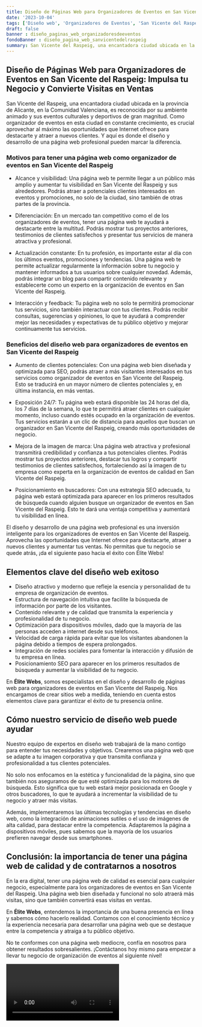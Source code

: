 ```yaml
---
title: Diseño de Páginas Web para Organizadores de Eventos en San Vicente del Raspeig
date: '2023-10-04'
tags: ['Diseño web', 'Organizadores de Eventos', 'San Vicente del Raspeig']
draft: false
banner : diseño_paginas_web_organizadoresdeeventos
fondoBanner : diseño_pagina_web_sanvicentedelraspeig
summary: San Vicente del Raspeig, una encantadora ciudad ubicada en la provincia de Alicante, en la Comunidad Valenciana, es reconocida por su ambiente animado y sus eventos culturales y deportivos de gran magnitud. Como organizador de eventos en esta ciudad en constante crecimiento, es crucial aprovechar al máximo las oportunidades que Internet ofrece para destacarte y atraer a nuevos clientes. Y aquí es donde el diseño y desarrollo de una página web profesional pueden marcar la diferencia.
---
```


## **Diseño de Páginas Web para Organizadores de Eventos en San Vicente del Raspeig: Impulsa tu Negocio y Convierte Visitas en Ventas**

San Vicente del Raspeig, una encantadora ciudad ubicada en la provincia de Alicante, en la Comunidad Valenciana, es reconocida por su ambiente animado y sus eventos culturales y deportivos de gran magnitud. Como organizador de eventos en esta ciudad en constante crecimiento, es crucial aprovechar al máximo las oportunidades que Internet ofrece para destacarte y atraer a nuevos clientes. Y aquí es donde el diseño y desarrollo de una página web profesional pueden marcar la diferencia.

### **Motivos para tener una página web como organizador de eventos en San Vicente del Raspeig**

- Alcance y visibilidad: Una página web te permite llegar a un público más amplio y aumentar tu visibilidad en San Vicente del Raspeig y sus alrededores. Podrás atraer a potenciales clientes interesados en eventos y promociones, no solo de la ciudad, sino también de otras partes de la provincia.

- Diferenciación: En un mercado tan competitivo como el de los organizadores de eventos, tener una página web te ayudará a destacarte entre la multitud. Podrás mostrar tus proyectos anteriores, testimonios de clientes satisfechos y presentar tus servicios de manera atractiva y profesional.

- Actualización constante: En tu profesión, es importante estar al día con los últimos eventos, promociones y tendencias. Una página web te permite actualizar regularmente la información sobre tu negocio y mantener informados a tus usuarios sobre cualquier novedad. Además, podrás integrar un blog para compartir contenido relevante y establecerte como un experto en la organización de eventos en San Vicente del Raspeig.

- Interacción y feedback: Tu página web no solo te permitirá promocionar tus servicios, sino también interactuar con tus clientes. Podrás recibir consultas, sugerencias y opiniones, lo que te ayudará a comprender mejor las necesidades y expectativas de tu público objetivo y mejorar continuamente tus servicios.

### **Beneficios del diseño web para organizadores de eventos en San Vicente del Raspeig**

- Aumento de clientes potenciales: Con una página web bien diseñada y optimizada para SEO, podrás atraer a más visitantes interesados en tus servicios como organizador de eventos en San Vicente del Raspeig. Esto se traducirá en un mayor número de clientes potenciales y, en última instancia, en más ventas.

- Exposición 24/7: Tu página web estará disponible las 24 horas del día, los 7 días de la semana, lo que te permitirá atraer clientes en cualquier momento, incluso cuando estés ocupado en la organización de eventos. Tus servicios estarán a un clic de distancia para aquellos que buscan un organizador en San Vicente del Raspeig, creando más oportunidades de negocio.

- Mejora de la imagen de marca: Una página web atractiva y profesional transmitirá credibilidad y confianza a tus potenciales clientes. Podrás mostrar tus proyectos anteriores, destacar tus logros y compartir testimonios de clientes satisfechos, fortaleciendo así la imagen de tu empresa como experta en la organización de eventos de calidad en San Vicente del Raspeig.

- Posicionamiento en buscadores: Con una estrategia SEO adecuada, tu página web estará optimizada para aparecer en los primeros resultados de búsqueda cuando alguien busque un organizador de eventos en San Vicente del Raspeig. Esto te dará una ventaja competitiva y aumentará tu visibilidad en línea.

El diseño y desarrollo de una página web profesional es una inversión inteligente para los organizadores de eventos en San Vicente del Raspeig. Aprovecha las oportunidades que Internet ofrece para destacarte, atraer a nuevos clientes y aumentar tus ventas. No permitas que tu negocio se quede atrás, ¡da el siguiente paso hacia el éxito con Élite Webs!

<GifSeo />

<Cta />

## Elementos clave del diseño web exitoso

- Diseño atractivo y moderno que refleje la esencia y personalidad de tu empresa de organización de eventos.
- Estructura de navegación intuitiva que facilite la búsqueda de información por parte de los visitantes.
- Contenido relevante y de calidad que transmita la experiencia y profesionalidad de tu negocio.
- Optimización para dispositivos móviles, dado que la mayoría de las personas acceden a internet desde sus teléfonos.
- Velocidad de carga rápida para evitar que los visitantes abandonen la página debido a tiempos de espera prolongados.
- Integración de redes sociales para fomentar la interacción y difusión de tu empresa en línea.
- Posicionamiento SEO para aparecer en los primeros resultados de búsqueda y aumentar la visibilidad de tu negocio.

En **Élite Webs**, somos especialistas en el diseño y desarrollo de páginas web para organizadores de eventos en San Vicente del Raspeig. Nos encargamos de crear sitios web a medida, teniendo en cuenta estos elementos clave para garantizar el éxito de tu presencia online.

## Cómo nuestro servicio de diseño web puede ayudar

Nuestro equipo de expertos en diseño web trabajará de la mano contigo para entender tus necesidades y objetivos. Crearemos una página web que se adapte a tu imagen corporativa y que transmita confianza y profesionalidad a tus clientes potenciales.

No solo nos enfocamos en la estética y funcionalidad de la página, sino que también nos aseguramos de que esté optimizada para los motores de búsqueda. Esto significa que tu web estará mejor posicionada en Google y otros buscadores, lo que te ayudará a incrementar la visibilidad de tu negocio y atraer más visitas.

Además, implementaremos las últimas tecnologías y tendencias en diseño web, como la integración de animaciones sutiles o el uso de imágenes de alta calidad, para destacar entre la competencia. Adaptaremos la página a dispositivos móviles, pues sabemos que la mayoría de los usuarios prefieren navegar desde sus smartphones.

## Conclusión: la importancia de tener una página web de calidad y de contratarnos a nosotros

En la era digital, tener una página web de calidad es esencial para cualquier negocio, especialmente para los organizadores de eventos en San Vicente del Raspeig. Una página web bien diseñada y funcional no solo atraerá más visitas, sino que también convertirá esas visitas en ventas.

En **Élite Webs**, entendemos la importancia de una buena presencia en línea y sabemos cómo hacerlo realidad. Contamos con el conocimiento técnico y la experiencia necesaria para desarrollar una página web que se destaque entre la competencia y atraiga a tu público objetivo.

No te conformes con una página web mediocre, confía en nosotros para obtener resultados sobresalientes. ¡Contáctanos hoy mismo para empezar a llevar tu negocio de organización de eventos al siguiente nivel!

<Video />

<CtaBot job='Organizadores de Eventos' city='San Vicente del Raspeig'/>

<Gmaps query='San Vicente del Raspeig+españa+maps' />